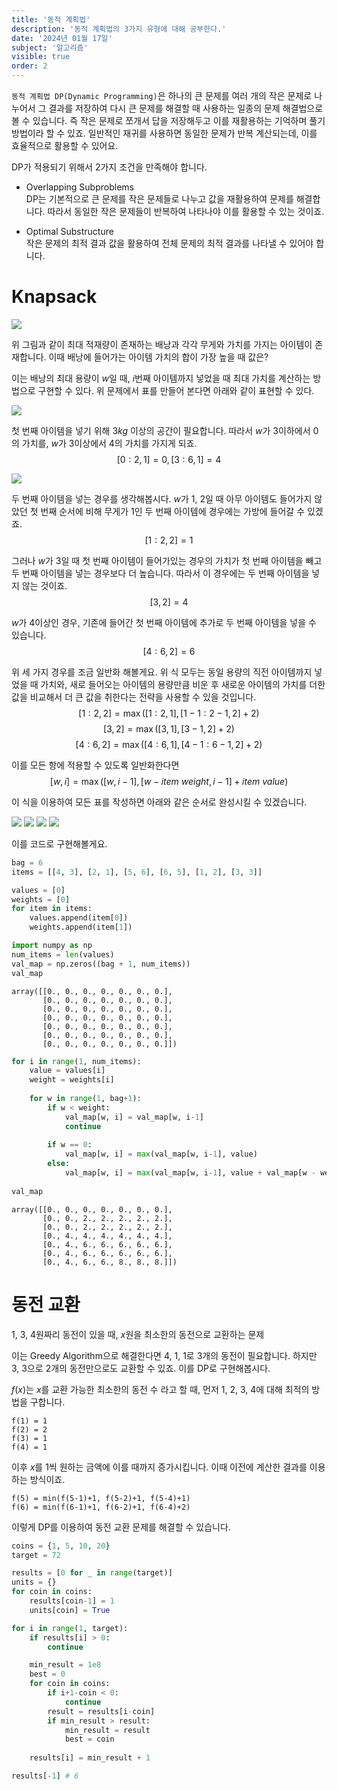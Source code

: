 ```yaml
---
title: '동적 계획법'
description: '동적 계획법의 3가지 유형에 대해 공부한다.'
date: '2024년 01월 17일'
subject: '알고리즘'
visible: true
order: 2
---
```


`동적 계획법 DP(Dynamic Programming)`은 하나의 큰 문제를 여러 개의 작은 문제로 나누어서 그 결과를 저장하여 다시 큰 문제를 해결할 때 사용하는 일종의 문제 해결법으로 볼 수 있습니다.
즉 작은 문제로 쪼개서 답을 저장해두고 이를 재활용하는 기억하며 풀기 방법이라 할 수 있죠.
일반적인 재귀를 사용하면 동일한 문제가 반복 계산되는데, 이를 효율적으로 활용할 수 있어요.

DP가 적용되기 위해서 2가지 조건을 만족해야 합니다.
* Overlapping Subproblems  
DP는 기본적으로 큰 문제를 작은 문제들로 나누고 값을 재활용하여 문제를 해결합니다.
따라서 동일한 작은 문제들이 반복하여 나타나야 이를 활용할 수 있는 것이죠.

* Optimal Substructure  
작은 문제의 최적 결과 값을 활용하여 전체 문제의 최적 결과를 나타낼 수 있어야 합니다.


# Knapsack

![](knapsack_problem.png)

위 그림과 같이 최대 적재량이 존재하는 배낭과 각각 무게와 가치를 가지는 아이템이 존재합니다.
이때 배낭에 들어가는 아이템 가치의 합이 가장 높을 때 값은?

이는 배낭의 최대 용량이 $w$일 때, $i$번째 아이템까지 넣었을 때 최대 가치를 계산하는 방법으로 구현할 수 있다.
위 문제에서 표를 만들어 본다면 아래와 같이 표현할 수 있다.

![](knapsack_sol_01.png)

첫 번째 아이템을 넣기 위해 $3kg$ 이상의 공간이 필요합니다.
따라서 $w$가 3이하에서 0의 가치를, $w$가 3이상에서 4의 가치를 가지게 되죠.
$$
[0:2, 1] = 0, [3:6, 1] = 4
$$

![](knapsack_sol_02.png)

두 번째 아이템을 넣는 경우를 생각해봅시다.
$w$가 1, 2일 때 아무 아이템도 들어가지 않았던 첫 번째 순서에 비해 무게가 1인 두 번째 아이템에 경우에는 가방에 들어갈 수 있겠죠.
$$
[1:2, 2] = 1 \tag{1}
$$

그러나 $w$가 3일 때 첫 번째 아이템이 들어가있는 경우의 가치가 첫 번째 아이템을 빼고 두 번째 아이템을 넣는 경우보다 더 높습니다.
따라서 이 경우에는 두 번째 아이템을 넣지 않는 것이죠.
$$
[3, 2] = 4 \tag{2}
$$

$w$가 4이상인 경우, 기존에 들어간 첫 번째 아이템에 추가로 두 번째 아이템을 넣을 수 있습니다.
$$
[4:6, 2] = 6 \tag{3}
$$

위 세 가지 경우를 조금 일반화 해볼게요.
위 식 모두는 동일 용량의 직전 아이템까지 넣었을 때 가치와, 새로 들어오는 아이템의 용량만큼 비운 후 새로운 아이템의 가치를 더한 값을 비교해서
더 큰 값을 취한다는 전략을 사용할 수 있을 것입니다.
$$
[1:2, 2] = \max ([1:2, 1], [1-1:2-1, 2] + 2) \tag{1'}
$$
$$
[3, 2] = \max ([3, 1], [3-1, 2] + 2) \tag{2'}
$$
$$
[4:6, 2] = \max ([4:6, 1], [4-1:6-1, 2] + 2) \tag{3'}
$$

이를 모든 항에 적용할 수 있도록 일반화한다면
$$
[w, i] = \max ([w, i-1], [w-{item \ weight}, i-1] + {item \ value})
$$

이 식을 이용하여 모든 표를 작성하면 아래와 같은 순서로 완성시킬 수 있겠습니다.

![](knapsack_sol_03.png)
![](knapsack_sol_04.png)
![](knapsack_sol_05.png)
![](knapsack_sol_06.png)

이를 코드로 구현해볼게요.

```python
bag = 6
items = [[4, 3], [2, 1], [5, 6], [6, 5], [1, 2], [3, 3]]

values = [0]
weights = [0]
for item in items:
    values.append(item[0])
    weights.append(item[1])

import numpy as np
num_items = len(values)
val_map = np.zeros((bag + 1, num_items))
val_map
```
```
array([[0., 0., 0., 0., 0., 0., 0.],
       [0., 0., 0., 0., 0., 0., 0.],
       [0., 0., 0., 0., 0., 0., 0.],
       [0., 0., 0., 0., 0., 0., 0.],
       [0., 0., 0., 0., 0., 0., 0.],
       [0., 0., 0., 0., 0., 0., 0.],
       [0., 0., 0., 0., 0., 0., 0.]])
```

```python
for i in range(1, num_items):
    value = values[i]
    weight = weights[i]
    
    for w in range(1, bag+1):
        if w < weight:
            val_map[w, i] = val_map[w, i-1]
            continue
        
        if w == 0:
            val_map[w, i] = max(val_map[w, i-1], value)
        else:
            val_map[w, i] = max(val_map[w, i-1], value + val_map[w - weight, i-1])
            
val_map
```
```
array([[0., 0., 0., 0., 0., 0., 0.],
       [0., 0., 2., 2., 2., 2., 2.],
       [0., 0., 2., 2., 2., 2., 2.],
       [0., 4., 4., 4., 4., 4., 4.],
       [0., 4., 6., 6., 6., 6., 6.],
       [0., 4., 6., 6., 6., 6., 6.],
       [0., 4., 6., 6., 8., 8., 8.]])
```

# 동전 교환

1, 3, 4원짜리 동전이 있을 때, $x$원을 최소한의 동전으로 교환하는 문제

이는 Greedy Algorithm으로 해결한다면 4, 1, 1로 3개의 동전이 필요합니다.
하지만 3, 3으로 2개의 동전만으로도 교환할 수 있죠.
이를 DP로 구현해봅시다.

$f(x)$는 $x$를 교환 가능한 최소한의 동전 수 라고 할 때, 먼저 1, 2, 3, 4에 대해 최적의 방법을 구합니다.
```
f(1) = 1
f(2) = 2
f(3) = 1
f(4) = 1
```

이후 $x$를 1씩 원하는 금액에 이를 때까지 증가시킵니다.
이때 이전에 계산한 결과를 이용하는 방식이죠.
```
f(5) = min(f(5-1)+1, f(5-2)+1, f(5-4)+1)
f(6) = min(f(6-1)+1, f(6-2)+1, f(6-4)+2)
```

이렇게 DP를 이용하여 동전 교환 문제를 해결할 수 있습니다.

```python
coins = {1, 5, 10, 20}
target = 72

results = [0 for _ in range(target)]
units = {}
for coin in coins:
    results[coin-1] = 1
    units[coin] = True

for i in range(1, target):
    if results[i] > 0:
        continue

    min_result = 1e8
    best = 0
    for coin in coins:
        if i+1-coin < 0:
            continue
        result = results[i-coin]
        if min_result > result:
            min_result = result
            best = coin
            
    results[i] = min_result + 1

results[-1] # 6
```

